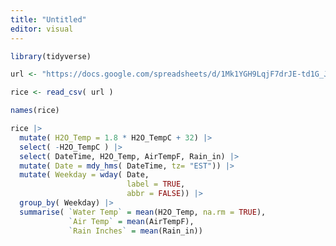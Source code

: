 ```yaml
---
title: "Untitled"
editor: visual
---
```


```r
library(tidyverse)

url <- "https://docs.google.com/spreadsheets/d/1Mk1YGH9LqjF7drJE-td1G_JkdADOU0eMlrP01WFBT8s/pub?gid=0&single=true&output=csv"

rice <- read_csv( url )

names(rice)

```


```r
rice |>
  mutate( H2O_Temp = 1.8 * H2O_TempC + 32) |> 
  select( -H2O_TempC ) |>
  select( DateTime, H2O_Temp, AirTempF, Rain_in) |>
  mutate( Date = mdy_hms( DateTime, tz= "EST")) |>
  mutate( Weekday = wday( Date, 
                          label = TRUE,
                          abbr = FALSE)) |>
  group_by( Weekday) |>
  summarise( `Water Temp` = mean(H2O_Temp, na.rm = TRUE),
             `Air Temp` = mean(AirTempF),
             `Rain Inches` = mean(Rain_in))


```

